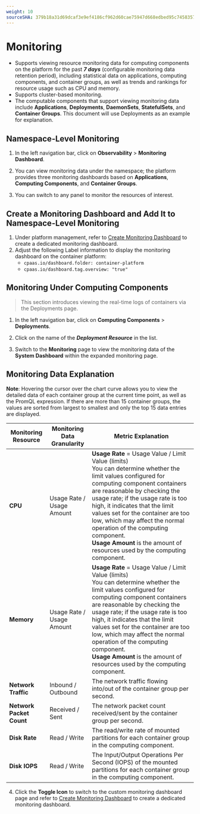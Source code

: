 ```yaml
---
weight: 10
sourceSHA: 379b18a31d69dcaf3e9ef4186cf962d60cae75947d668edbed95c7458357300f
---
```


# Monitoring

- Supports viewing resource monitoring data for computing components on the platform for the past ***7 days*** (configurable monitoring data retention period), including statistical data on applications, computing components, and container groups, as well as trends and rankings for resource usage such as CPU and memory.
- Supports cluster-based monitoring.
- The computable components that support viewing monitoring data include **Applications**, **Deployments**, **DaemonSets**, **StatefulSets**, and **Container Groups**. This document will use Deployments as an example for explanation.

## Namespace-Level Monitoring

1. In the left navigation bar, click on **Observability** > **Monitoring Dashboard**.

2. You can view monitoring data under the namespace; the platform provides three monitoring dashboards based on **Applications**, **Computing Components**, and **Container Groups**.

3. You can switch to any panel to monitor the resources of interest.

## Create a Monitoring Dashboard and Add It to Namespace-Level Monitoring

1. Under platform management, refer to [Create Monitoring Dashboard](../../observability/monitor/functions/manage_dashboard.mdx) to create a dedicated monitoring dashboard.
2. Adjust the following Label information to display the monitoring dashboard on the container platform:
   - `cpaas.io/dashboard.folder: container-platform`
   - `cpaas.io/dashboard.tag.overview: "true"`

## Monitoring Under Computing Components

> This section introduces viewing the real-time logs of containers via the Deployments page.

1. In the left navigation bar, click on **Computing Components** > **Deployments**.

2. Click on the name of the ***Deployment Resource*** in the list.

3. Switch to the **Monitoring** page to view the monitoring data of the **System Dashboard** within the expanded monitoring page.

## Monitoring Data Explanation

**Note**: Hovering the cursor over the chart curve allows you to view the detailed data of each container group at the current time point, as well as the PromQL expression. If there are more than 15 container groups, the values are sorted from largest to smallest and only the top 15 data entries are displayed.

| Monitoring Resource | Monitoring Data Granularity | Metric Explanation                                                                                                         |
| ------------------- | --------------------------- | ----------------------------------------------------------------------------------------------------------------------- |
| **CPU**             | Usage Rate / Usage Amount   | **Usage Rate** = Usage Value / Limit Value (limits)<br />You can determine whether the limit values configured for computing component containers are reasonable by checking the usage rate; if the usage rate is too high, it indicates that the limit values set for the container are too low, which may affect the normal operation of the computing component.<br />**Usage Amount** is the amount of resources used by the computing component. |
| **Memory**          | Usage Rate / Usage Amount   | **Usage Rate** = Usage Value / Limit Value (limits)<br />You can determine whether the limit values configured for computing component containers are reasonable by checking the usage rate; if the usage rate is too high, it indicates that the limit values set for the container are too low, which may affect the normal operation of the computing component.<br />**Usage Amount** is the amount of resources used by the computing component. |
| **Network Traffic** | Inbound / Outbound          | The network traffic flowing into/out of the container group per second.                                                                                           |
| **Network Packet Count** | Received / Sent         | The network packet count received/sent by the container group per second.                                                                                         |
| **Disk Rate**      | Read / Write                | The read/write rate of mounted partitions for each container group in the computing component.                                                                          |
| **Disk IOPS**      | Read / Write                | The Input/Output Operations Per Second (IOPS) of the mounted partitions for each container group in the computing component.                                          |

4. Click the **Toggle Icon** to switch to the custom monitoring dashboard page and refer to [Create Monitoring Dashboard](../../observability/monitor/functions/manage_dashboard.mdx) to create a dedicated monitoring dashboard.
